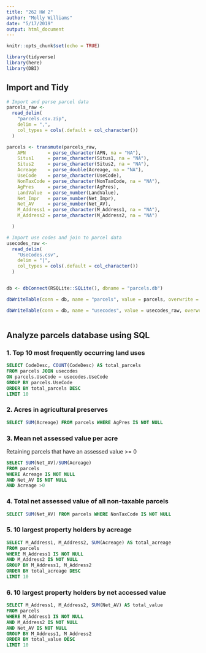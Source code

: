 ```yaml
---
title: "262 HW 2"
author: "Molly Williams"
date: "5/17/2019"
output: html_document
---
```


```r
knitr::opts_chunk$set(echo = TRUE)
```

```r
library(tidyverse)
library(here)
library(DBI)
```

## Import and Tidy
```r

# Import and parse parcel data 
parcels_raw <-
  read_delim(
    "parcels.csv.zip",
    delim = ",",
    col_types = cols(.default = col_character())
  )

parcels <- transmute(parcels_raw,
    APN        = parse_character(APN, na = "NA"),
    Situs1     = parse_character(Situs1, na = "NA"),
    Situs2     = parse_character(Situs2, na = "NA"),
    Acreage    = parse_double(Acreage, na = "NA"),
    UseCode    = parse_character(UseCode),
    NonTaxCode = parse_character(NonTaxCode, na = "NA"),
    AgPres     = parse_character(AgPres),
    LandValue  = parse_number(LandValue),
    Net_Impr   = parse_number(Net_Impr),
    Net_AV     = parse_number(Net_AV),
    M_Address1 = parse_character(M_Address1, na = "NA"),
    M_Address2 = parse_character(M_Address2, na = "NA")

  )

# Import use codes and join to parcel data 
usecodes_raw <-
  read_delim(
    "UseCodes.csv",
    delim = "|",
    col_types = cols(.default = col_character())
  )


db <- dbConnect(RSQLite::SQLite(), dbname = "parcels.db")

dbWriteTable(conn = db, name = "parcels", value = parcels, overwrite = TRUE)

dbWriteTable(conn = db, name = "usecodes", value = usecodes_raw, overwrite = TRUE)
  
```

## Analyze parcels database using SQL

### 1. Top 10 most frequently occurring land uses 
```sql

SELECT CodeDesc, COUNT(CodeDesc) AS total_parcels
FROM parcels JOIN usecodes
ON parcels.UseCode = usecodes.UseCode
GROUP BY parcels.UseCode
ORDER BY total_parcels DESC
LIMIT 10

```


### 2. Acres in agricultural preserves

```sql

SELECT SUM(Acreage) FROM parcels WHERE AgPres IS NOT NULL

```

### 3. Mean net assessed value per acre

Retaining parcels that have an assessed value >= 0
```sql

SELECT SUM(Net_AV)/SUM(Acreage)
FROM parcels
WHERE Acreage IS NOT NULL 
AND Net_AV IS NOT NULL
AND Acreage >0

```

### 4. Total net assessed value of all non-taxable parcels
```sql

SELECT SUM(Net_AV) FROM parcels WHERE NonTaxCode IS NOT NULL


```


### 5. 10 largest property holders by acreage

```sql

SELECT M_Address1, M_Address2, SUM(Acreage) AS total_acreage
FROM parcels
WHERE M_Address1 IS NOT NULL
AND M_Address2 IS NOT NULL
GROUP BY M_Address1, M_Address2
ORDER BY total_acreage DESC
LIMIT 10

```


### 6. 10 largest property holders by net accessed value

```sql

SELECT M_Address1, M_Address2, SUM(Net_AV) AS total_value
FROM parcels
WHERE M_Address1 IS NOT NULL
AND M_Address2 IS NOT NULL 
AND Net_AV IS NOT NULL
GROUP BY M_Address1, M_Address2
ORDER BY total_value DESC
LIMIT 10

```



